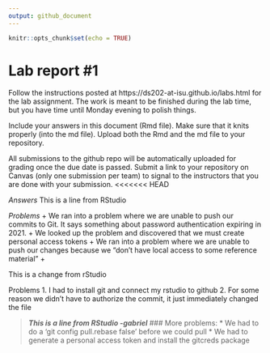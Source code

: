 ```yaml
---
output: github_document
---
```


<!-- README.md is generated from README.Rmd. Please edit the README.Rmd file -->


```r
knitr::opts_chunk$set(echo = TRUE)
```

# Lab report #1

Follow the instructions posted at https://ds202-at-isu.github.io/labs.html for the lab assignment. The work is meant to be finished during the lab time, but you have time until Monday evening to polish things.

Include your answers in this document (Rmd file). Make sure that it knits properly (into the md file). Upload both the Rmd and the md file to your repository.  

All submissions to the github repo will be automatically uploaded for grading once the due date is passed.
Submit a link to your repository on Canvas (only one submission per team) to signal to the instructors that you are done with your submission.
<<<<<<< HEAD


*Answers*
This is a line from RStudio

*Problems*
+ We ran into a problem where we are unable to push our commits to Git. It says something about password authentication expiring in 2021.
  + We looked up the problem and discovered that we must create personal access tokens
+ We ran into a problem where we are unable to push our changes because we "don't have local access to some reference material"
  +



This is a change from rStudio

Problems 
1. I had to install git and connect my rstudio to github
2. For some reason we didn't have to authorize the commit, it just immediately changed the file

>**_This is a line from RStudio -gabriel_**
### More problems:
  * We had to do a 'git config pull.rebase false' before we could pull
  * We had to generate a personal access token and install the gitcreds package
